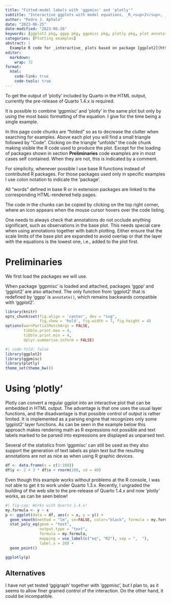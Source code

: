 ```yaml
---
title: "Fitted-model labels with 'ggpmisc' and 'plotly'"
subtitle: "Interactive ggplots with model equations, _R_<sup>2</sup>, _F_, _P_, etc."
author: "Pedro J. Aphalo"
date: "2023-06-25"
date-modified: "2023-06-26"
keywords: [ggplot2 pkg, ggpp pkg, ggpmisc pkg, plotly pkg, plot annotations, model equations]
categories: [Plotting examples]
abstract: |
  Example R code for _interactive_ plots based on package [ggplot2](https://ggplot2.tidyverse.org/) using geometries defined in package [ggpp](https://docs.r4photobiology.info/ggpp) and statistics from package [ggpmisc](https://docs.r4photobiology.info/ggpmisc) together with package [plotly](https://plotly.com/ggplot2/). This page is a draft and currently contains a single plot example.
editor: 
  markdown: 
    wrap: 72
format:
  html: 
    code-link: true
    code-tools: true
---
```


::: callout-warning
To get the output of 'plotly' included by Quarto in the HTML output, currently the pre-release of Quarto 1.4.x is required.

It is possible to combine 'ggpmisc' and 'plotly' in the same plot but only by using the most basic formatting of the equation. I give for the time being a single example.
:::

::: callout-tip
In this page code chunks are "folded" so as to decrease the clutter when
searching for examples. Above each plot you will find a small triangle
followed by "Code". Clicking on the triangle "unfolds" the code chunk
making visible the R code used to produce the plot. Except for the
loading of packages shown in section **Preliminaries** code examples are
in most cases self contained. When they are not, this is indicated by a
comment.

For simplicity, whenever possible I use base R functions instead of
contributed R packages. For those packages used only in specific
examples I use colon notation to indicate the 'package'.

All "words" defined in base R or in extension packages are linked to the
corresponding HTML-rendered help pages.

The code in the chunks can be copied by clicking on the top right
corner, where an icon appears when the mouse cursor hovers over the code
listing.
:::

::: callout-important
One needs to always check that annotations do not occlude anything
significant, such as observations in the base plot. This needs special
care when using annotations together with batch plotting. Either ensure
that the scale limits of the base plot are expanded to avoid overlap or
that the layer with the equations is the lowest one, i.e., added to the
plot first.
:::

# Preliminaries

We first load the packages we will use.

When package 'ggpmisc' is loaded and attached, packages 'ggpp' and
'ggplot2' are also attached. The only function from 'ggplot2' that is
redefined by 'ggpp' is `annotate()`, which remains backwards compatible
with 'ggplot2'.

```r
library(knitr)
opts_chunk$set(fig.align = 'center', dev = "svg",
               fig.show = 'hold', fig.width = 7, fig.height = 4)
options(warnPartialMatchArgs = FALSE,
        tibble.print.max = 4,
        tibble.print.min = 4,
        dplyr.summarise.inform = FALSE)
```

```r
#| code-fold: false
library(ggplot2)
library(ggpmisc)
library(plotly)
theme_set(theme_bw())
```

# Using 'plotly'

Plotly can convert a regular ggplot into an interactive plot that can be
embedded in HTML output. The advantage is that one uses the usual layer
functions, and the disadvantage is that possible control of output is rather
limited. It is implemented as a parsing engine that recognizes only some
'ggplot2' layer functions. As can be seen in the example below this approach
makes rendering math as R expressions not possible and text labels marked to be
parsed into expressions are displayed as unparsed text.

Several of the statistics from 'ggpmisc' can still be used as they also
support the generation of text labels as plain text but the
resulting annotations are not as nice as when using R graphic devices.

```r
df <- data.frame(x = c(1:100))
df$y <- 2 + 3 * df$x + rnorm(100, sd = 40)
```

Even though this example works without problems at the R console, I was not able to get it to work under Quarto 1.3.x. Recently, I ungraded the building of the web site to the pre-release of Quarto 1.4.x and now 'plotly' works, as can be seen below!

```r
#| fig-cap: Works with Quarto 1.4.x!
my.formula <- y ~ x
p <- ggplot(data = df, aes(x = x, y = y)) +
  geom_smooth(method = "lm", se=FALSE, color="black", formula = my.formula) +
  stat_poly_eq(geom = "text",
               output.type = "text",
               formula = my.formula,
               mapping = use_label(c("eq", "R2"), sep = ",  "),
               label.x = 20) +
  geom_point()

ggplotly(p)
```


## Alternatives

::: callout-tip
I have not yet tested 'ggigraph' together with 'ggpmisc', but I plan to, as it seems to allow finer grained control of the interaction. On the other hand, it could be incompatible.
:::


